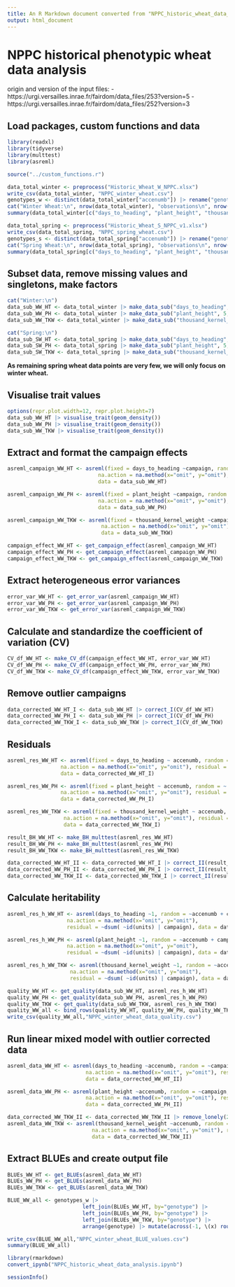 ```yaml
---
title: An R Markdown document converted from "NPPC_historic_wheat_data_analysis.ipynb"
output: html_document
---
```


# NPPC historical phenotypic wheat data analysis
origin and version of the input files: 
- https://urgi.versailles.inrae.fr/fairdom/data_files/253?version=5
- https://urgi.versailles.inrae.fr/fairdom/data_files/252?version=3

## Load packages, custom functions and data

```r
library(readxl)
library(tidyverse)
library(multtest)
library(asreml)

source("../custom_functions.r")
```

```r
data_total_winter <- preprocess("Historic_Wheat_W_NPPC.xlsx")
write_csv(data_total_winter, "NPPC_winter_wheat.csv")
genotypes_w <- distinct(data_total_winter["accenumb"]) |> rename("genotype" = "accenumb")
cat("Winter Wheat:\n", nrow(data_total_winter), "observations\n", nrow(genotypes_w), "genotypes\n", nrow(distinct(data_total_winter["campaign"])), "campaigns\n\n")
summary(data_total_winter[c("days_to_heading", "plant_height", "thousand_kernel_weight")])
```

```r
data_total_spring <- preprocess("Historic_Wheat_S_NPPC_v1.xlsx")
write_csv(data_total_spring, "NPPC_spring_wheat.csv")
genotypes_s <- distinct(data_total_spring["accenumb"]) |> rename("genotype" = "accenumb")
cat("Spring Wheat:\n", nrow(data_total_spring), "observations\n", nrow(genotypes_s), "genotypes\n", nrow(distinct(data_total_spring["campaign"])), "campaigns\n\n")
summary(data_total_spring[c("days_to_heading", "plant_height", "thousand_kernel_weight")])
```

## Subset data, remove missing values and singletons, make factors

```r
cat("Winter:\n")
data_sub_WW_HT <- data_total_winter |> make_data_sub("days_to_heading", 50, 250)
data_sub_WW_PH <- data_total_winter |> make_data_sub("plant_height", 5, 250)
data_sub_WW_TKW <- data_total_winter |> make_data_sub("thousand_kernel_weight", 5, 100)
```

```r
cat("Spring:\n")
data_sub_SW_HT <- data_total_spring |> make_data_sub("days_to_heading", 50, 250)
data_sub_SW_PH <- data_total_spring |> make_data_sub("plant_height", 5, 250)
data_sub_SW_TKW <- data_total_spring |> make_data_sub("thousand_kernel_weight", 5, 100)
```

**As remaining spring wheat data points are very few, we will only focus on winter wheat.**

## Visualise trait values 

```r
options(repr.plot.width=12, repr.plot.height=7)
data_sub_WW_HT |> visualise_trait(geom_density())
data_sub_WW_PH |> visualise_trait(geom_density())
data_sub_WW_TKW |> visualise_trait(geom_density())
```

## Extract and format the campaign effects

```r
asreml_campaign_WW_HT <- asreml(fixed = days_to_heading ~campaign, random = ~accenumb, 
                             na.action = na.method(x="omit", y="omit"), residual = ~dsum(~id(units) | campaign),
                             data = data_sub_WW_HT)
```

```r
asreml_campaign_WW_PH <- asreml(fixed = plant_height ~campaign, random = ~accenumb,
                             na.action = na.method(x="omit", y="omit"), residual = ~dsum(~id(units) | campaign), 
                             data = data_sub_WW_PH)
```

```r
asreml_campaign_WW_TKW <- asreml(fixed = thousand_kernel_weight ~campaign, random = ~accenumb,
                              na.action = na.method(x="omit", y="omit"), residual = ~dsum(~id(units) | campaign), 
                              data = data_sub_WW_TKW)
```

```r
campaign_effect_WW_HT <- get_campaign_effect(asreml_campaign_WW_HT)
campaign_effect_WW_PH <- get_campaign_effect(asreml_campaign_WW_PH)
campaign_effect_WW_TKW <- get_campaign_effect(asreml_campaign_WW_TKW)
```

## Extract heterogeneous error variances

```r
error_var_WW_HT <- get_error_var(asreml_campaign_WW_HT)
error_var_WW_PH <- get_error_var(asreml_campaign_WW_PH)
error_var_WW_TKW <- get_error_var(asreml_campaign_WW_TKW)
```

## Calculate and standardize the coefficient of variation (CV)

```r
CV_df_WW_HT <- make_CV_df(campaign_effect_WW_HT, error_var_WW_HT)
CV_df_WW_PH <- make_CV_df(campaign_effect_WW_PH, error_var_WW_PH)
CV_df_WW_TKW <- make_CV_df(campaign_effect_WW_TKW, error_var_WW_TKW)
```

## Remove outlier campaigns

```r
data_corrected_WW_HT_I <- data_sub_WW_HT |> correct_I(CV_df_WW_HT)
data_corrected_WW_PH_I <- data_sub_WW_PH |> correct_I(CV_df_WW_PH)
data_corrected_WW_TKW_I <- data_sub_WW_TKW |> correct_I(CV_df_WW_TKW)
```

## Residuals

```r
asreml_res_WW_HT <- asreml(fixed = days_to_heading ~ accenumb, random = ~ campaign,
                 na.action = na.method(x="omit", y="omit"), residual = ~dsum(~id(units) | campaign), 
                 data = data_corrected_WW_HT_I)
```

```r
asreml_res_WW_PH <- asreml(fixed = plant_height ~ accenumb, random = ~ campaign, 
                 na.action = na.method(x="omit", y="omit"), residual = ~dsum(~id(units) | campaign), 
                 data = data_corrected_WW_PH_I)
```

```r
asreml_res_WW_TKW <- asreml(fixed = thousand_kernel_weight ~ accenumb, random = ~ campaign, 
                  na.action = na.method(x="omit", y="omit"), residual = ~dsum(~id(units) | campaign), 
                  data = data_corrected_WW_TKW_I)
```

```r
result_BH_WW_HT <- make_BH_multtest(asreml_res_WW_HT)
result_BH_WW_PH <- make_BH_multtest(asreml_res_WW_PH)
result_BH_WW_TKW <- make_BH_multtest(asreml_res_WW_TKW)
```

```r
data_corrected_WW_HT_II <- data_corrected_WW_HT_I |> correct_II(result_BH_WW_HT)
data_corrected_WW_PH_II <- data_corrected_WW_PH_I |> correct_II(result_BH_WW_PH)
data_corrected_WW_TKW_II <- data_corrected_WW_TKW_I |> correct_II(result_BH_WW_TKW)
```

## Calculate heritability

```r
asreml_res_h_WW_HT <- asreml(days_to_heading ~1, random = ~accenumb + campaign, 
                   na.action = na.method(x="omit", y="omit"), 
                   residual = ~dsum( ~id(units) | campaign), data = data_corrected_WW_HT_II)
```

```r
asreml_res_h_WW_PH <- asreml(plant_height ~1, random = ~accenumb + campaign, 
                   na.action = na.method(x="omit", y="omit"), 
                   residual = ~dsum( ~id(units) | campaign), data = data_corrected_WW_PH_II)
```

```r
asreml_res_h_WW_TKW <- asreml(thousand_kernel_weight ~1, random = ~accenumb + campaign, 
                    na.action = na.method(x="omit", y="omit"),
                    residual = ~dsum( ~id(units) | campaign), data = data_corrected_WW_TKW_II)
```

```r
quality_WW_HT <- get_quality(data_sub_WW_HT, asreml_res_h_WW_HT)
quality_WW_PH <- get_quality(data_sub_WW_PH, asreml_res_h_WW_PH)
quality_WW_TKW <- get_quality(data_sub_WW_TKW, asreml_res_h_WW_TKW)
quality_WW_all <- bind_rows(quality_WW_HT, quality_WW_PH, quality_WW_TKW) |> mutate(across(-1, \(x) round(x, 3)))
write_csv(quality_WW_all,"NPPC_winter_wheat_data_quality.csv")
```

## Run linear mixed model with outlier corrected data

```r
asreml_data_WW_HT <- asreml(days_to_heading ~accenumb, random = ~campaign, 
                         na.action = na.method(x="omit", y="omit"), residual = ~dsum(~id(units) | campaign), 
                         data = data_corrected_WW_HT_II)
```

```r
asreml_data_WW_PH <- asreml(plant_height ~accenumb, random = ~campaign, 
                         na.action = na.method(x="omit", y="omit"), residual = ~dsum(~id(units) | campaign), 
                         data = data_corrected_WW_PH_II)
```

```r
data_corrected_WW_TKW_II <- data_corrected_WW_TKW_II |> remove_lonely(2) # debug asreml
asreml_data_WW_TKW <- asreml(thousand_kernel_weight ~accenumb, random = ~campaign, 
                           na.action = na.method(x="omit", y="omit"), residual = ~dsum(~id(units) | campaign), 
                           data = data_corrected_WW_TKW_II)
```

## Extract BLUEs and create output file

```r
BLUEs_WW_HT <- get_BLUEs(asreml_data_WW_HT)
BLUEs_WW_PH <- get_BLUEs(asreml_data_WW_PH)
BLUEs_WW_TKW <- get_BLUEs(asreml_data_WW_TKW)

BLUE_WW_all <- genotypes_w |> 
                        left_join(BLUEs_WW_HT, by="genotype") |> 
                        left_join(BLUEs_WW_PH, by="genotype") |> 
                        left_join(BLUEs_WW_TKW, by="genotype") |> 
                        arrange(genotype) |> mutate(across(-1, \(x) round(x, 2)))

write_csv(BLUE_WW_all,"NPPC_winter_wheat_BLUE_values.csv")
summary(BLUE_WW_all)
```

```r
library(rmarkdown)
convert_ipynb("NPPC_historic_wheat_data_analysis.ipynb")
```

```r
sessionInfo()
```

